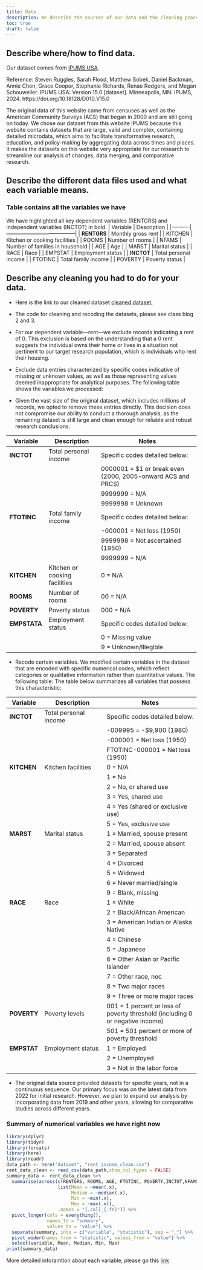 ```yaml
---
title: Data
description: We describe the sources of our data and the cleaning process.
toc: true
draft: false
---
```

## Describe where/how to find data.
Our dataset comes from [IPUMS USA](https://usa.ipums.org/usa/index.shtml). 

Reference:
Steven Ruggles, Sarah Flood, Matthew Sobek, Daniel Backman, Annie Chen, Grace Cooper, Stephanie Richards, Renae Rodgers, and Megan Schouweiler. IPUMS USA: Version 15.0 [dataset]. Minneapolis, MN: IPUMS, 2024.
https://doi.org/10.18128/D010.V15.0

The original data of this website came from censuses as well as the American Community Surveys (ACS) that began in 2000 and are still going on today. We chose our dataset from this website IPUMS because this website contains datasets that are large, valid and complex, containing detailed microdata, which aims to facilitate transformative research, education, and policy-making by aggregating data across times and places. It makes the datasets on this website very appropriate for our research to streamline our analysis of changes, data merging, and comparative research.
  
  
## Describe the different data files used and what each variable means.

### Table contains all the variables we have
We have highlighted all key dependent variables (RENTGRS) and independent variables (INCTOT) in bold.
| Variable | Description                           |
|----------|---------------------------------------|
| **RENTGRS**  | Monthly gross rent                    |
| KITCHEN  | Kitchen or cooking facilities         |
| ROOMS    | Number of rooms                       |
| NFAMS    | Number of families in household       |
| AGE      | Age                                   |
| MARST    | Marital status                        |
| RACE     | Race                                  |
| EMPSTAT  | Employment status                     |
| **INCTOT**   | Total personal income                 |
| FTOTINC  | Total family income                   |
| POVERTY  | Poverty status                        |


## Describe any cleaning you had to do for your data.
- Here is the link to our cleaned dataset [cleaned dataset.](./dataset//rent_income.rds)

- The code for cleaning and recoding the datasets, please see class blog 2 and 3. 

- For our dependent variable—rent—we exclude records indicating a rent of 0. This exclusion is based on the understanding that a 0 rent suggests the individual owns their home or lives in a situation not pertinent to our target research population, which is individuals who rent their housing.

- Exclude data entries characterized by specific codes indicative of missing or unknown values, as well as those representing values deemed inappropriate for analytical purposes. The following table shows the variables we processed:
* Given the vast size of the original dataset, which includes millions of records, we opted to remove these entries directly. This decision does not compromise our ability to conduct a thorough analysis, as the remaining dataset is still large and clean enough for reliable and robust research conclusions.

| Variable     | Description                     | Notes                                                                                                   |
|---------------|--------------------|-------------------------------------|
| **INCTOT**   | Total personal income           | Specific codes detailed below:                                                                          |
|              |                                 | 0000001 = \$1 or break even (2000, 2005-onward ACS and PRCS)                                            |
|              |                                 | 9999999 = N/A                                                                                           |
|              |                                 | 9999998 = Unknown                                                                                       |
| **FTOTINC**  | Total family income             | Specific codes detailed below:                                                                          |
|              |                                 | -000001 = Net loss (1950)                                                                               |
|              |                                 | 9999998 = Not ascertained (1950)                                                                        |
|              |                                 | 9999999 = N/A                                                                                           |
| **KITCHEN**  | Kitchen or cooking facilities   | 0 = N/A                                                                                                 |
| **ROOMS**    | Number of rooms                 | 00 = N/A                                                                                                |                                                            |
| **POVERTY**  | Poverty status                  | 000 = N/A                                                                                               |
| **EMPSTATA**  | Employment status            | Specific codes detailed below:                                                                          |
|              |                                 | 0 = Missing value                                                                               |
|              |                                 | 9 = Unknown/Illegible

- Recode certain variables. We modified certain variables in the dataset that are encoded with specific numerical codes, which reflect categories or qualitative information rather than quantitative values.
The following table:
The table below summarizes all variables that possess this characteristic:

| Variable   | Description                                | Notes                                                             |
|------------|--------------------------------------------|-------------------------------------------------------------------|
| **INCTOT**     | Total personal income                      | Specific codes detailed below:                                    |
|            |                                            | -009995 = -$9,900 (1980)                                           |
|            |                                            | -000001 = Net loss (1950)                                          |
|            |                                            | FTOTINC-000001 = Net loss (1950)                                   |
| **KITCHEN**    | Kitchen facilities                         | 0 = N/A                                                            |
|            |                                            | 1 = No                                                            |
|            |                                            | 2 = No, or shared use                                              |
|            |                                            | 3 = Yes, shared use                                                |
|            |                                            | 4 = Yes (shared or exclusive use)                                  |
|            |                                            | 5 = Yes, exclusive use                                             |
| **MARST**      | Marital status                             | 1 = Married, spouse present                                        |
|            |                                            | 2 = Married, spouse absent                                         |
|            |                                            | 3 = Separated                                                      |
|            |                                            | 4 = Divorced                                                       |
|            |                                            | 5 = Widowed                                                        |
|            |                                            | 6 = Never married/single                                           |
|            |                                            | 9 = Blank, missing                                                 |
| **RACE**       | Race                                       | 1 = White                                                          |
|            |                                            | 2 = Black/African American                                         |
|            |                                            | 3 = American Indian or Alaska Native                               |
|            |                                            | 4 = Chinese                                                        |
|            |                                            | 5 = Japanese                                                       |
|            |                                            | 6 = Other Asian or Pacific Islander                                |
|            |                                            | 7 = Other race, nec                                                |
|            |                                            | 8 = Two major races                                                |
|            |                                            | 9 = Three or more major races                                      |
| **POVERTY**    | Poverty levels                             | 001 = 1 percent or less of poverty threshold (including 0 or negative income) |
|            |                                            | 501 = 501 percent or more of poverty threshold                     |
| **EMPSTAT**       | Employment status                                       | 1 = Employed                                                       |
|            |                                            | 2 = Unemployed                                         |
|            |                                            | 3 = Not in the labor force                               |

- The original data source provided datasets for specific years, not in a continuous sequence. Our primary focus was on the latest data from 2022 for initial research. However, we plan to expand our analysis by incorporating data from 2019 and other years, allowing for comparative studies across different years.

### Summary of numerical variables we have right now 
```r
library(dplyr)
library(tidyr)
library(forcats)
library(here)
library(readr)
data_path <- here("dataset", "rent_income_clean.csv")
rent_data_clean <- read_csv(data_path,show_col_types = FALSE)
summary_data <- rent_data_clean %>%
  summarise(across(c(RENTGRS, ROOMS, AGE, FTOTINC, POVERTY,INCTOT,NFAMS),
                   list(Mean = ~mean(.x),
                        Median = ~median(.x),
                        Min = ~min(.x),
                        Max = ~max(.x)),
                   .names = "{.col}_{.fn}")) %>%
  pivot_longer(cols = everything(),
               names_to = "summary",
               values_to = "value") %>%
  separate(summary, into = c("variable", "statistic"), sep = "_") %>%
  pivot_wider(names_from = "statistic", values_from = "value") %>%
  select(variable, Mean, Median, Min, Max)
print(summary_data)
```
More detailed inforamtion about each variable, please go this [link](./posts/2024-03-26-class-blog3)
  